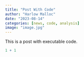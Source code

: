 ```yaml
---
title: "Post With Code"
author: "Harlow Malloc"
date: "2023-08-14"
categories: [news, code, analysis]
image: "image.jpg"
---
```


This is a post with executable code.

```r
1 + 1
```
